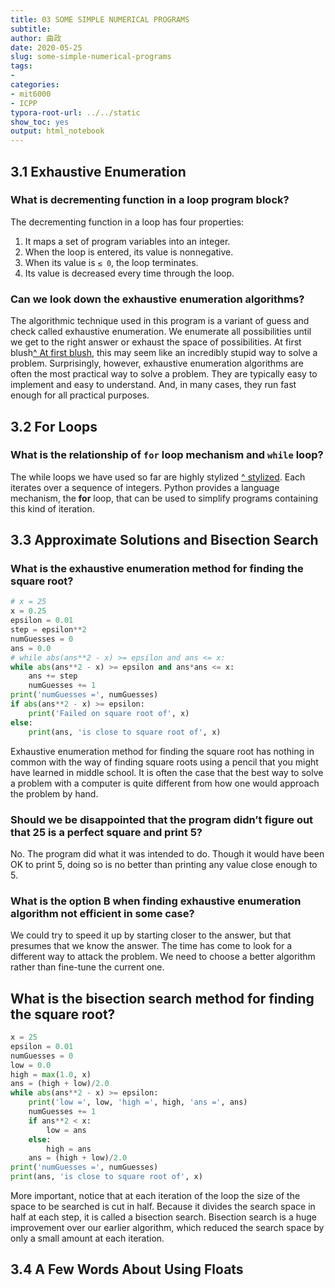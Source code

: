 ```yaml
---
title: 03 SOME SIMPLE NUMERICAL PROGRAMS
subtitle: 
author: 曲政
date: 2020-05-25
slug: some-simple-numerical-programs
tags:
- 
categories:
- mit6000
- ICPP
typora-root-url: ../../static
show_toc: yes
output: html_notebook
---
```


## 3.1 Exhaustive Enumeration

### What is decrementing function in a loop program block?

The decrementing function in a loop has four properties:

1. It maps a set of program variables into an integer.
1. When the loop is entered, its value is nonnegative.
1. When its value is `≤ 0`, the loop terminates. 
1. Its value is decreased every time through the loop.

### Can we look down the exhaustive enumeration algorithms?

The algorithmic technique used in this program is a variant of guess and check called exhaustive enumeration. We enumerate all possibilities until we get to the right answer or exhaust the space of possibilities. At first blush[^ At first blush], this may seem like an incredibly stupid way to solve a problem. Surprisingly, however, exhaustive enumeration algorithms are often the most practical way to solve a problem. They are typically easy to implement and easy to understand. And, in many cases, they run fast enough for all practical purposes. 

[^ At first blush]: **At first blush** , or **At the first blush** , at the first appearance or view.  “*At the first blush*, we thought they had been ships come from France.” Hakluyt. This phrase is used now more of ideas, opinions, etc., than of material things.

## 3.2 For Loops

### What is the relationship of `for` loop mechanism and `while` loop?

The while loops we have used so far are highly stylized [^ stylized]. Each iterates over a sequence of integers. Python provides a language mechanism, the **for** loop, that can be used to simplify programs containing this kind of iteration.

[^ stylized]: **stylized**: depicted or treated in a mannered and nonrealistic style.

## 3.3 Approximate Solutions and Bisection Search

### What is the exhaustive enumeration method for finding the square root?

```python
# x = 25
x = 0.25
epsilon = 0.01
step = epsilon**2
numGuesses = 0
ans = 0.0
# while abs(ans**2 - x) >= epsilon and ans <= x:
while abs(ans**2 - x) >= epsilon and ans*ans <= x:
    ans += step
    numGuesses += 1 
print('numGuesses =', numGuesses) 
if abs(ans**2 - x) >= epsilon:
    print('Failed on square root of', x) 
else:
    print(ans, 'is close to square root of', x)
```

Exhaustive enumeration method for finding the square root has nothing in common with the way of finding square roots using a pencil that you might have learned in middle school. It is often the case that the best way to solve a problem with a computer is quite different from how one would approach the problem by hand.

### Should we be disappointed that the program didn’t figure out that 25 is a perfect square and print 5?

No. The program did what it was intended to do. Though it would have been OK to print 5, doing so is no better than printing any value close enough to 5.

### What is the option B when finding exhaustive enumeration algorithm not efficient in some case?

We could try to speed it up by starting closer to the answer, but that presumes that we know the answer. The time has come to look for a different way to attack the problem. We need to choose a better algorithm rather than fine-tune the current one.

## What is the bisection search method for finding the square root?

```python
x = 25
epsilon = 0.01
numGuesses = 0
low = 0.0
high = max(1.0, x)
ans = (high + low)/2.0
while abs(ans**2 - x) >= epsilon:
    print('low =', low, 'high =', high, 'ans =', ans) 
    numGuesses += 1
    if ans**2 < x:
        low = ans 
    else:
        high = ans
    ans = (high + low)/2.0
print('numGuesses =', numGuesses) 
print(ans, 'is close to square root of', x)
```

More important, notice that at each iteration of the loop the size of the space to be searched is cut in half. Because it divides the search space in half at each step, it is called a bisection search. Bisection search is a huge improvement over our earlier algorithm, which reduced the search space by only a small amount at each iteration.

## 3.4 A Few Words About Using Floats

